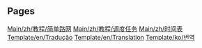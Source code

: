 
== Pages ==
[[Main/zh/教程/简单路网]]
[[Main/zh/教程/调度任务]]
[[Main/zh/时间表]]
[[Template/en/Tradução]]
[[Template/en/Translation]]
[[Template/ko/번역]]
